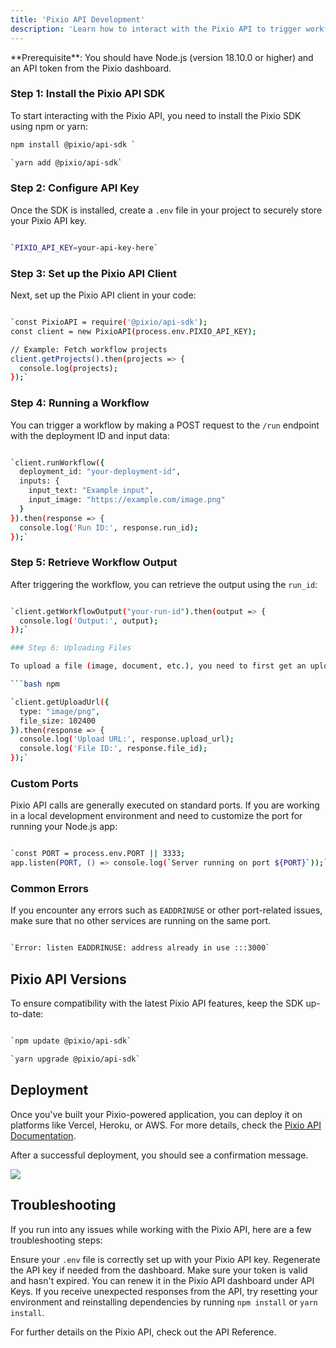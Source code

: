 ```yaml
---
title: 'Pixio API Development'
description: 'Learn how to interact with the Pixio API to trigger workflows and upload files'
---
```


<Info>
  **Prerequisite**: You should have Node.js (version 18.10.0 or higher) and an API token from the Pixio dashboard.
</Info>

### Step 1: Install the Pixio API SDK

To start interacting with the Pixio API, you need to install the Pixio SDK using npm or yarn:



```bash npm
npm install @pixio/api-sdk `

`yarn add @pixio/api-sdk`

```

### Step 2: Configure API Key

Once the SDK is installed, create a `.env` file in your project to securely store your Pixio API key.

```bash npm

`PIXIO_API_KEY=your-api-key-here`

```

### Step 3: Set up the Pixio API Client

Next, set up the Pixio API client in your code:


```bash npm

`const PixioAPI = require('@pixio/api-sdk');
const client = new PixioAPI(process.env.PIXIO_API_KEY);

// Example: Fetch workflow projects
client.getProjects().then(projects => {
  console.log(projects);
});`

```

### Step 4: Running a Workflow

You can trigger a workflow by making a POST request to the `/run` endpoint with the deployment ID and input data:

```bash npm

`client.runWorkflow({
  deployment_id: "your-deployment-id",
  inputs: {
    input_text: "Example input",
    input_image: "https://example.com/image.png"
  }
}).then(response => {
  console.log('Run ID:', response.run_id);
});`
```

### Step 5: Retrieve Workflow Output

After triggering the workflow, you can retrieve the output using the `run_id`:

```bash npm

`client.getWorkflowOutput("your-run-id").then(output => {
  console.log('Output:', output);
});`

### Step 6: Uploading Files

To upload a file (image, document, etc.), you need to first get an upload URL:

```bash npm

`client.getUploadUrl({
  type: "image/png",
  file_size: 102400
}).then(response => {
  console.log('Upload URL:', response.upload_url);
  console.log('File ID:', response.file_id);
});`
```
### Custom Ports

Pixio API calls are generally executed on standard ports. If you are working in a local development environment and need to customize the port for running your Node.js app:

```bash npm

`const PORT = process.env.PORT || 3333;
app.listen(PORT, () => console.log(`Server running on port ${PORT}`));`
```
### Common Errors

If you encounter any errors such as `EADDRINUSE` or other port-related issues, make sure that no other services are running on the same port.

```bash npm

`Error: listen EADDRINUSE: address already in use :::3000`
```
Pixio API Versions
------------------

To ensure compatibility with the latest Pixio API features, keep the SDK up-to-date:


```bash npm

`npm update @pixio/api-sdk`

`yarn upgrade @pixio/api-sdk`
```


Deployment
----------

<Tip> Once you've built your Pixio-powered application, you can deploy it on platforms like Vercel, Heroku, or AWS. For more details, check the [Pixio API Documentation](https://myapps.ai/docs/pixio-api). </Tip>

After a successful deployment, you should see a confirmation message.

<Frame> <img src="/images/checks-passed.png" style={{ borderRadius: '0.5rem' }} /> </Frame>

Troubleshooting
---------------

If you run into any issues while working with the Pixio API, here are a few troubleshooting steps:

<AccordionGroup> <Accordion title="Invalid API Key"> Ensure your `.env` file is correctly set up with your Pixio API key. Regenerate the API key if needed from the dashboard. </Accordion> <Accordion title="Token Expired or Invalid"> Make sure your token is valid and hasn't expired. You can renew it in the Pixio API dashboard under API Keys. </Accordion> <Accordion title="API Response Errors"> If you receive unexpected responses from the API, try resetting your environment and reinstalling dependencies by running `npm install` or `yarn install`. </Accordion> </AccordionGroup>

For further details on the Pixio API, check out the API Reference.

